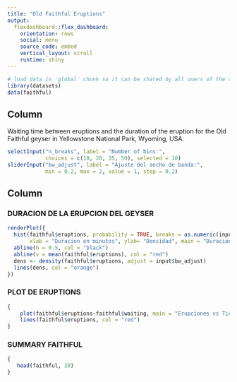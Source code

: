 ---
title: "Old Faithful Eruptions"
output: 
  flexdashboard::flex_dashboard:
    orientation: rows
    social: menu
    source_code: embed
    vertical_layout: scroll
    runtime: shiny
---

```{r global, include=FALSE}
# load data in 'global' chunk so it can be shared by all users of the dashboard
library(datasets)
data(faithful)
```

Column {.sidebar}
-----------------------------------------------------------------------

Waiting time between eruptions and the duration of the eruption for the
Old Faithful geyser in Yellowstone National Park, Wyoming, USA.

```{r}
selectInput("n_breaks", label = "Number of bins:",
            choices = c(10, 20, 35, 50), selected = 10)
sliderInput("bw_adjust", label = "Ajuste del ancho de banda:",
            min = 0.2, max = 2, value = 1, step = 0.2)
```

Column
-----------------------------------------------------------------------

### DURACION DE LA ERUPCION DEL GEYSER



```{r}
renderPlot({
  hist(faithful$eruptions, probability = TRUE, breaks = as.numeric(input$n_breaks),
       xlab = "Duracion en minutos", ylab= "Densidad", main = "Duracion de la erupcion del geyser", col= "blue")
  abline(h = 0.5, col = "black")
  abline(v = mean(faithful$eruptions), col = "red")
  dens <- density(faithful$eruptions, adjust = input$bw_adjust)
  lines(dens, col = "orange")
})
```



### PLOT DE ERUPTIONS


```{r}
{   
    plot(faithful$eruptions~faithful$waiting, main = "Erupciones vs Tiempo de espera", xlab = "tiempo de espera entre erupciones", ylab = "erupciones")
    lines(faithful$eruptions, col = "red")
}
```


### SUMMARY FAITHFUL


```{r}
{   
   head(faithful, 20)
}
```